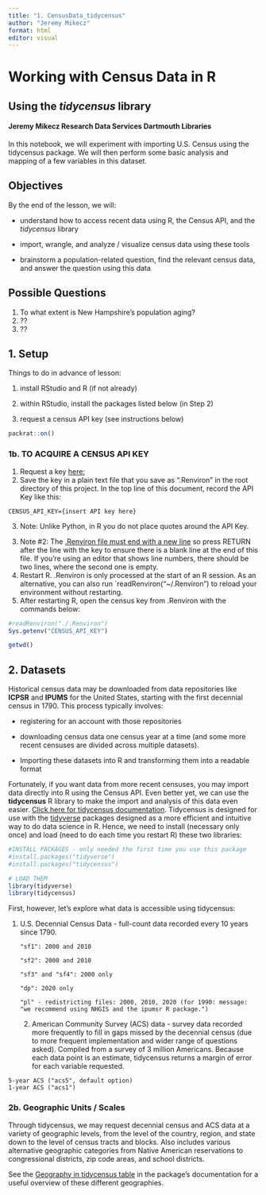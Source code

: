 ---
title: "1. CensusData_tidycensus"
author: "Jeremy Mikecz"
format: html
editor: visual
---

# Working with Census Data in R

## Using the *tidycensus* library

#### Jeremy Mikecz Research Data Services Dartmouth Libraries

In this notebook, we will experiment with importing U.S. Census using the tidycensus package. We will then perform some basic analysis and mapping of a few variables in this dataset.

## Objectives

By the end of the lesson, we will:

-   understand how to access recent data using R, the Census API, and the *tidycensus* library

-   import, wrangle, and analyze / visualize census data using these tools

-   brainstorm a population-related question, find the relevant census data, and answer the question using this data

## Possible Questions

1.  To what extent is New Hampshire's population aging?
2.  ??
3.  ??

## 1. Setup

Things to do in advance of lesson:

1.  install RStudio and R (if not already)

2.  within RStudio, install the packages listed below (in Step 2)

3.  request a census API key (see instructions below)

```{r}

packrat::on()

```

### 1b. TO ACQUIRE A CENSUS API KEY

1.  Request a key [here:](https://api.census.gov/data/key_signup.html)
2.  Save the key in a plain text file that you save as ".Renviron" in the root directory of this project. In the top line of this document, record the API Key like this:

`CENSUS_API_KEY={insert API key here}`

3.  Note: Unlike Python, in R you do not place quotes around the API Key.

<!-- -->

3.  Note #2: The [.Renviron file must end with a new line](https://rstats.wtf/r-startup.html) so press RETURN after the line with the key to ensure there is a blank line at the end of this file. If you're using an editor that shows line numbers, there should be two lines, where the second one is empty.
4.  Restart R. .Renviron is only processed at the start of an R session. As an alternative, you can also run \`readRenviron("\~/.Renviron") to reload your environment without restarting.
5.  After restarting R, open the census key from .Renviron with the commands below:

```{r}
#readRenviron("./.Renviron")
Sys.getenv("CENSUS_API_KEY")  
```

```{r}
getwd()
```

## 2. Datasets

Historical census data may be downloaded from data repositories like **ICPSR** and **IPUMS** for the United States, starting with the first decennial census in 1790. This process typically involves:

-   registering for an account with those repositories

-   downloading census data one census year at a time (and some more recent censuses are divided across multiple datasets).

-   Importing these datasets into R and transforming them into a readable format

Fortunately, if you want data from more recent censuses, you may import data directly into R using the Census API. Even better yet, we can use the **tidycensus** R library to make the import and analysis of this data even easier. [Click here for tidycensus documentation](https://walker-data.com/tidycensus/). Tidycensus is designed for use with the [tidyverse](https://walker-data.com/tidycensus/) packages designed as a more efficient and intuitive way to do data science in R. Hence, we need to install (necessary only once) and load (need to do each time you restart R) these two libraries:

```{r}
#INSTALL PACKAGES - only needed the first time you use this package
#install.packages("tidyverse") 
#install.packages("tidycensus")  

# LOAD THEM
library(tidyverse) 
library(tidycensus) 

```

First, however, let's explore what data is accessible using tidycensus:

1.  U.S. Decennial Census Data - full-count data recorded every 10 years since 1790.

    ```         
    "sf1": 2000 and 2010

    "sf2": 2000 and 2010

    "sf3" and "sf4": 2000 only

    "dp": 2020 only

    "pl" - redistricting files: 2000, 2010, 2020 (for 1990: message: "we recommend using NHGIS and the ipumsr R package.")
    ```

    2.  American Community Survey (ACS) data - survey data recorded more frequently to fill in gaps missed by the decennial census (due to more frequent implementation and wider range of questions asked). Compiled from a survey of 3 million Americans. Because each data point is an estimate, tidycensus returns a margin of error for each variable requested.

```         
5-year ACS ("acs5", default option)
1-year ACS ("acs1")
```

### 2b. Geographic Units / Scales

Through tidycensus, we may request decennial census and ACS data at a variety of geographic levels, from the level of the country, region, and state down to the level of census tracts and blocks. Also includes various alternative geographic categories from Native American reservations to congressional districts, zip code areas, and school districts.

See the [Geography in tidycensus table](https://walker-data.com/tidycensus/articles/basic-usage.html#geography-in-tidycensus) in the package's documentation for a useful overview of these different geographies.
